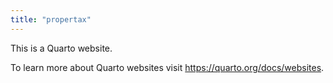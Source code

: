 ```yaml
---
title: "propertax"
---
```


This is a Quarto website.

To learn more about Quarto websites visit <https://quarto.org/docs/websites>.
